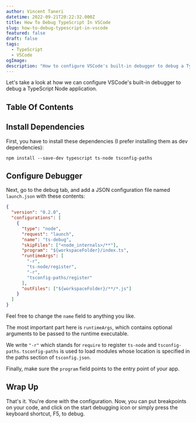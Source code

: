 ```yaml
---
author: Vincent Taneri
datetime: 2022-09-21T20:22:32.000Z
title: How To Debug TypeScript In VSCode
slug: how-to-debug-typescript-in-vscode
featured: false
draft: false
tags:
  - TypeScript
  - VSCode
ogImage:
description: "How to configure VSCode's built-in debugger to debug a TypeScript Node application."
---
```


Let's take a look at how we can configure VSCode's built-in debugger to debug a TypeScript Node application.

## Table Of Contents

## Install Dependencies

First, you have to install these dependencies (I prefer installing them as dev dependencies):

```
npm install --save-dev typescript ts-node tsconfig-paths
```

## Configure Debugger

Next, go to the debug tab, and add a JSON configuration file named `launch.json` with these contents:

```json
{
  "version": "0.2.0",
  "configurations": [
    {
      "type": "node",
      "request": "launch",
      "name": "ts-debug",
      "skipFiles": ["<node_internals>/**"],
      "program": "${workspaceFolder}/index.ts",
      "runtimeArgs": [
        "-r",
        "ts-node/register",
        "-r",
        "tsconfig-paths/register"
      ],
      "outFiles": ["${workspaceFolder}/**/*.js"]
    }
  ]
}
```

Feel free to change the `name` field to anything you like.

The most important part here is `runtimeArgs`, which contains optional arguments to be passed to the runtime executable.

We write `"-r"` which stands for `require` to register `ts-node` and `tsconfig-paths`. `tsconfig-paths` is used to load modules whose location is specified in the paths section of `tsconfig.json`.

Finally, make sure the `program` field points to the entry point of your app.

## Wrap Up

That's it. You're done with the configuration. Now, you can put breakpoints on your code, and click on the start debugging icon or simply press the keyboard shortcut, F5, to debug.
